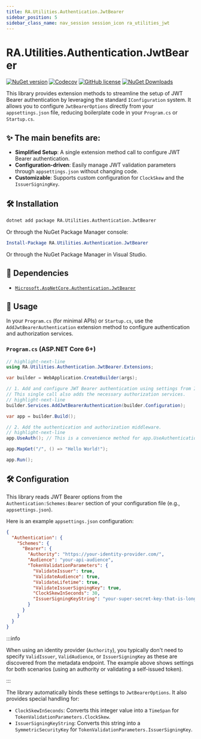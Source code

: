 ```yaml
---
title: RA.Utilities.Authentication.JwtBearer
sidebar_position: 5
sidebar_class_name: nav_session session_icon ra_utilities_jwt
---
```



<p align="center">
<LogoSvg width={'15rem'} height={'15rem'} />
</p>

# RA.Utilities.Authentication.JwtBearer

[![NuGet version](https://img.shields.io/nuget/v/RA.Utilities.Authentication.JwtBearer.svg)](https://www.nuget.org/packages/RA.Utilities.Authentication.JwtBearer/)
[![Codecov](https://codecov.io/github/RedonAlla/RA.Utilities/graph/badge.svg)](https://codecov.io/github/RedonAlla/RA.Utilities)
[![GitHub license](https://img.shields.io/github/license/RedonAlla/RA.Utilities)](https://github.com/RedonAlla/RA.Utilities/blob/main/LICENSE)
[![NuGet Downloads](https://img.shields.io/nuget/dt/RA.Utilities.Authentication.JwtBearer.svg)](https://www.nuget.org/packages/RA.Utilities.Authentication.JwtBearer/)

This library provides extension methods to streamline the setup of JWT Bearer authentication by leveraging the standard `IConfiguration` system.
It allows you to configure `JwtBearerOptions` directly from your `appsettings.json` file, reducing boilerplate code in your `Program.cs` or `Startup.cs`.

## ✨ The main benefits are:
-   **Simplified Setup**: A single extension method call to configure JWT Bearer authentication.
-   **Configuration-driven**: Easily manage JWT validation parameters through `appsettings.json` without changing code.
-   **Customizable**: Supports custom configuration for `ClockSkew` and the `IssuerSigningKey`.

## 🛠️ Installation

```bash
dotnet add package RA.Utilities.Authentication.JwtBearer
```

Or through the NuGet Package Manager console:

```powershell
Install-Package RA.Utilities.Authentication.JwtBearer
```

Or through the NuGet Package Manager in Visual Studio.

## 🔗 Dependencies

-   [`Microsoft.AspNetCore.Authentication.JwtBearer`](https://learn.microsoft.com/en-us/dotnet/api/microsoft.aspnetcore.authentication.jwtbearer)


## 🚀 Usage

In your `Program.cs` (for minimal APIs) or `Startup.cs`, use the `AddJwtBearerAuthentication` extension method to configure authentication and authorization services.

### `Program.cs` (ASP.NET Core 6+)

```csharp
// highlight-next-line
using RA.Utilities.Authentication.JwtBearer.Extensions;

var builder = WebApplication.CreateBuilder(args);

// 1. Add and configure JWT Bearer authentication using settings from IConfiguration.
// This single call also adds the necessary authorization services.
// highlight-next-line
builder.Services.AddJwtBearerAuthentication(builder.Configuration);

var app = builder.Build();

// 2. Add the authentication and authorization middleware.
// highlight-next-line
app.UseAuth(); // This is a convenience method for app.UseAuthentication() and app.UseAuthorization().

app.MapGet("/", () => "Hello World!");

app.Run();
```

## 🛠️ Configuration

This library reads JWT Bearer options from the `Authentication:Schemes:Bearer` section of your configuration file (e.g., `appsettings.json`).

Here is an example `appsettings.json` configuration:

```json
{
  "Authentication": {
    "Schemes": {
      "Bearer": {
        "Authority": "https://your-identity-provider.com/",
        "Audience": "your-api-audience",
        "TokenValidationParameters": {
          "ValidateIssuer": true,
          "ValidateAudience": true,
          "ValidateLifetime": true,
          "ValidateIssuerSigningKey": true,
          "ClockSkewInSeconds": 30,
          "IssuerSigningKeyString": "your-super-secret-key-that-is-long-enough-for-the-algorithm"
        }
      }
    }
  }
}
```

:::info

When using an identity provider (`Authority`), you typically don't need to specify `ValidIssuer`, `ValidAudience`, or `IssuerSigningKey` as these are discovered from the metadata endpoint.
The example above shows settings for both scenarios (using an authority or validating a self-issued token).

:::

The library automatically binds these settings to `JwtBearerOptions`.
It also provides special handling for:

-   `ClockSkewInSeconds`: Converts this integer value into a `TimeSpan` for `TokenValidationParameters.ClockSkew`.
-   `IssuerSigningKeyString`: Converts this string into a `SymmetricSecurityKey` for `TokenValidationParameters.IssuerSigningKey`.
